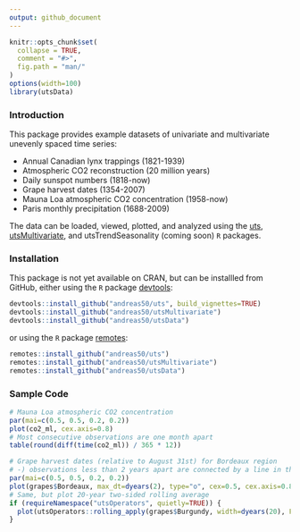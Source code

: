 ```yaml
---
output: github_document
---
```


<!-- README.md is generated from README.Rmd. Please edit that file -->

```r
knitr::opts_chunk$set(
  collapse = TRUE,
  comment = "#>",
  fig.path = "man/"
)
options(width=100)
library(utsData)
```

### Introduction

This package provides example datasets of univariate and multivariate unevenly spaced time series:

* Annual Canadian lynx trappings (1821-1939)
* Atmospheric CO2 reconstruction (20 million years)
* Daily sunspot numbers (1818-now)
* Grape harvest dates (1354-2007)
* Mauna Loa atmospheric CO2 concentration (1958-now)
* Paris monthly precipitation (1688-2009)

The data can be loaded, viewed, plotted, and analyzed using the [uts](https://github.com/andreas50/uts), [utsMultivariate](https://github.com/andreas50/utsMultivariate), and utsTrendSeasonality (coming soon) `R` packages.


### Installation

This package is not yet available on CRAN, but can be installled from GitHub, either using the `R` package [devtools](https://cran.r-project.org/web/packages/devtools/index.html):

```r
devtools::install_github("andreas50/uts", build_vignettes=TRUE)
devtools::install_github("andreas50/utsMultivariate")
devtools::install_github("andreas50/utsData")
```

or using the `R` package [remotes](https://cran.r-project.org/web/packages/remotes/index.html):

```r
remotes::install_github("andreas50/uts")
remotes::install_github("andreas50/utsMultivariate")
remotes::install_github("andreas50/utsData")
```

### Sample Code

```r
# Mauna Loa atmospheric CO2 concentration
par(mai=c(0.5, 0.5, 0.2, 0.2))
plot(co2_ml, cex.axis=0.8)
# Most consecutive observations are one month apart
table(round(diff(time(co2_ml)) / 365 * 12))
```

```r
# Grape harvest dates (relative to August 31st) for Bordeaux region
# -) observations less than 2 years apart are connected by a line in the polot
par(mai=c(0.5, 0.5, 0.2, 0.2))
plot(grapes$Bordeaux, max_dt=dyears(2), type="o", cex=0.5, cex.axis=0.8)
# Same, but plot 20-year two-sided rolling average
if (requireNamespace("utsOperators", quietly=TRUE)) {
  plot(utsOperators::rolling_apply(grapes$Burgundy, width=dyears(20), FUN=mean, align="center"), cex.axis=0.8)
}

```
